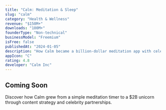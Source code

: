 ```yaml
---
title: "Calm: Meditation & Sleep"
slug: "calm"
category: "Health & Wellness"
revenue: "$150M+"
downloads: "100M+"
founderType: "Non-technical"
businessModel: "Freemium"
isFree: false
publishedAt: "2024-01-05"
description: "How Calm became a billion-dollar meditation app with celebrity partnerships and premium content"
appIcon: "C"
rating: 4.8
developer: "Calm Inc"
---
```


## Coming Soon

Discover how Calm grew from a simple meditation timer to a $2B unicorn through content strategy and celebrity partnerships.
